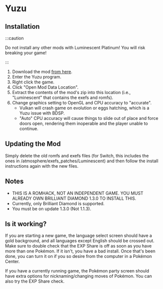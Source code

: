 
# Yuzu

## Installation

:::caution

Do not install any other mods with Luminescent Platinum! You will risk breaking your game!

:::

1. Download the mod [from here](https://www.nexusmods.com/pokemonbdsp/mods/1).
2. Enter the Yuzu program.
3. Right click the game.
4. Click "Open Mod Data Location".
5. Extract the contents of the mod's zip into this location (i.e., "Luminescent" that contains the exefs and romfs).
6. Change graphics setting to OpenGL and CPU accuracy to "accurate".
    - Vulkan will crash game on evolution or eggs hatching, which is a Yuzu issue with BDSP.
    - "Auto" CPU accuracy will cause things to slide out of place and force doors open, rendering them inoperable and the player unable to continue.

## Updating the Mod

Simply delete the old romfs and exefs files (for Switch, this includes the ones in /atmosphere/exefs_patches/Luminescent) and then follow the install instructions again with the new files.

## Notes

- THIS IS A ROMHACK, NOT AN INDEPENDENT GAME. YOU MUST ALREADY OWN BRILLIANT DIAMOND 1.3.0 TO INSTALL THIS.
- Currently, only Brilliant Diamond is supported.
- You must be on update 1.3.0 (Not 1.1.3).

## Is it working?

If you are starting a new game, the language select screen should have a gold background, and all languages except English should be crossed out. Make sure to double check that the EXP Share is off as soon as you have more than one Pokémon. If it isn't, you have a bad install. Once that's been done, you can turn it on if you so desire from the computer in a Pokémon Center.

If you have a currently running game, the Pokémon party screen should have extra options for nicknaming/changing moves of Pokémon. You can also try the EXP Share check.
